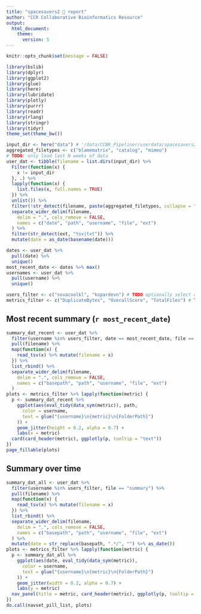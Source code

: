 ```yaml
---
title: "spacesavers2 🚀 report"
author: "CCR Collaborative Bioinformatics Resource"
output:
  html_document:
    theme:
      version: 5
---
```

```r
knitr::opts_chunk$set(message = FALSE)
```

```r
library(bslib)
library(dplyr)
library(ggplot2)
library(glue)
library(here)
library(lubridate)
library(plotly)
library(purrr)
library(readr)
library(rlang)
library(stringr)
library(tidyr)
theme_set(theme_bw())

input_dir <- here("data") # '/data/CCBR_Pipeliner/userdata/spacesavers2/'
aggregated_filetypes <- c("blamematrix", "catalog", "mimeo")
# TODO: only load last N weeks of data
user_dat <- tibble(filename = list.dirs(input_dir) %>%
  Filter(function(x) {
    x != input_dir
  }, .) %>%
  lapply(function(x) {
    list.files(x, full.names = TRUE)
  }) %>%
  unlist()) %>%
  filter(!str_detect(filename, paste(aggregated_filetypes, collapse = "|"))) %>%
  separate_wider_delim(filename,
    delim = ".", cols_remove = FALSE,
    names = c("date", "path", "username", "file", "ext")
  ) %>%
  filter(str_detect(ext, "tsv|txt")) %>%
  mutate(date = as_date(basename(date)))

dates <- user_dat %>%
  pull(date) %>%
  unique()
most_recent_date <- dates %>% max()
usernames <- user_dat %>%
  pull(username) %>%
  unique()

users_filter <- c("sovacoolkl", "kopardevn") # TODO optionally select certain users
metrics_filter <- c("DuplicateBytes", "OverallScore", "TotalFiles") # TODO optionally select certain metrics
```

## Most recent summary (`r most_recent_date`)

```r
summary_dat_recent <- user_dat %>%
  filter(username %in% users_filter, date == most_recent_date, file == "summary") %>%
  pull(filename) %>%
  map(function(x) {
    read_tsv(x) %>% mutate(filename = x)
  }) %>%
  list_rbind() %>%
  separate_wider_delim(filename,
    delim = ".", cols_remove = FALSE,
    names = c("basepath", "path", "username", "file", "ext")
  )
plots <- metrics_filter %>% lapply(function(metric) {
  p <- summary_dat_recent %>%
    ggplot(aes(eval_tidy(data_sym(metric)), path,
      color = username,
      text = glue("{username}\n{metric}\n{FolderPath}")
    )) +
    geom_jitter(height = 0.2, alpha = 0.7) +
    labs(x = metric)
  card(card_header(metric), ggplotly(p, tooltip = "text"))
})
page_fillable(plots)
```

## Summary over time

```r
summary_dat_all <- user_dat %>%
  filter(username %in% users_filter, file == "summary") %>%
  pull(filename) %>%
  map(function(x) {
    read_tsv(x) %>% mutate(filename = x)
  }) %>%
  list_rbind() %>%
  separate_wider_delim(filename,
    delim = ".", cols_remove = FALSE,
    names = c("basepath", "path", "username", "file", "ext")
  ) %>%
  mutate(date = str_replace(basepath, ".*/", "") %>% as_date())
plots <- metrics_filter %>% lapply(function(metric) {
  p <- summary_dat_all %>%
    ggplot(aes(date, eval_tidy(data_sym(metric)),
      color = username,
      text = glue("{username}\n{metric}\n{FolderPath}")
    )) +
    geom_jitter(width = 0.2, alpha = 0.7) +
    labs(y = metric)
  nav_panel(title = metric, card_header(metric), ggplotly(p, tooltip = "text"))
})
do.call(navset_pill_list, plots)
```
